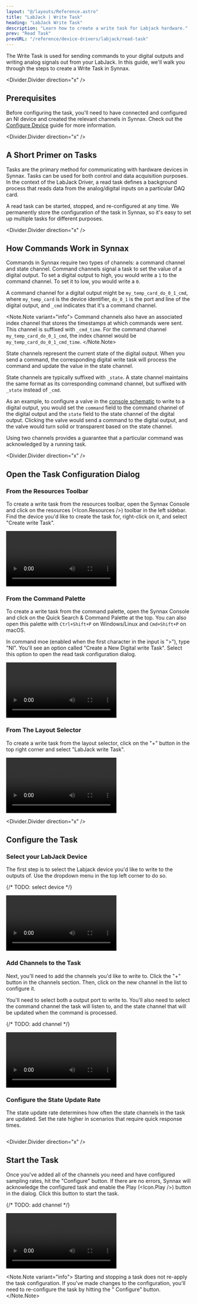 ```yaml
---
layout: "@/layouts/Reference.astro"
title: "LabJack | Write Task"
heading: "LabJack Write Task"
description: "Learn how to create a write task for Labjack hardware."
prev: "Read Task"
prevURL: "/reference/device-drivers/labjack/read-task"
---
```



The Write Task is used for sending commands to your digital outputs and writing analog
signals out from your LabJack. In this guide, we'll walk you through the steps to create a
Write Task in Synnax.

<Divider.Divider direction="x" />

## Prerequisites

Before configuring the task, you'll need to have connected and configured an NI device
and created the relevant channels in Synnax. Check out the [Configure Device](/reference/device-drivers/labjack/configure-device)
guide for more information.

<Divider.Divider direction="x" />

## A Short Primer on Tasks

Tasks are the primary method for communicating with hardware devices in Synnax. Tasks
can be used for both control and data acquisition purposes. In the context of the LabJack
Driver, a read task defines a background process that reads data from the
analog/digital inputs on a particular DAQ card.

A read task can be started, stopped, and re-configured at any time. We
permanently store the configuration of the task in Synnax, so it's easy to set up
multiple tasks for different purposes.

<Divider.Divider direction="x" />

## How Commands Work in Synnax

Commands in Synnax require two types of channels: a command channel and state channel.
Command channels signal a task to set the value of a digital output. To set a digital
output to high, you would write a `1` to the command channel. To set it to low, you
would write a `0`.

A command channel for a digital output might be `my_temp_card_do_0_1_cmd`, where
`my_temp_card` is the device identifier, `do_0_1` is the port and line of the digital
output, and `_cmd` indicates that it's a command channel.

<Note.Note variant="info">
  Command channels also have an associated index channel that stores the timestamps at
  which commands were sent. This channel is suffixed with `_cmd_time`. For the command
  channel `my_temp_card_do_0_1_cmd`, the index channel would be
  `my_temp_card_do_0_1_cmd_time`.
</Note.Note>

State channels represent the current state of the digital output. When you send a command,
the corresponding digital write task will process the command and update the value in
the state channel.

State channels are typically suffixed with `_state`. A state channel maintains the same
format as its corresponding command channel, but suffixed with `_state` instead of `_cmd`.

As an example, to configure a valve in the [console schematic](/reference/console/schematics)
to write to a digital output, you would set the `command` field to the command channel
of the digital output and the `state` field to the state channel of the digital output.
Clicking the valve would send a command to the digital output, and the valve would turn
solid or transparent based on the state channel.

Using two channels provides a guarantee that a particular command was acknowledged by
a running task.

<Divider.Divider direction="x" />

## Open the Task Configuration Dialog

### From the Resources Toolbar

To create a write task from the resources toolbar, open the Synnax Console and
click on the resources (<Icon.Resources />) toolbar in the left sidebar. Find the device
you'd like to create the task for, right-click on it, and select "Create write Task".

<Video
  client:only="react"
  id="device-drivers/labjack/write-task/device-create-write-task"
/>

### From the Command Palette

To create a write task from the command palette, open the Synnax Console and
click on the Quick Search & Command Palette at the top. You can also open this palette with
`Ctrl+Shift+P` on Windows/Linux and `Cmd+Shift+P` on macOS.

In command moe (enabled when the first character in the input is ">"), type
"NI". You'll see an option called "Create a New Digital write Task". Select this
option to open the read task configuration dialog.

<Video
  client:only="react"
  id="device-drivers/labjack/write-task/palette-create-write-task"
/>

### From The Layout Selector

To create a write task from the layout selector, click on the "+" button in the
top right corner and select "LabJack write Task".

<Video
  client:only="react"
  id="device-drivers/labjack/write-task/layout-create-write-task"
/>

<Divider.Divider direction="x" />

## Configure the Task

### <StepText level="h3" step={1}>Select your LabJack Device</StepText>

The first step is to select the Labjack device you'd like to write to the outputs of. Use
the dropdown menu in the top left corner to do so.

{/* TODO: select device */}

<Video
  client:only="react"
  id="device-drivers/ni/digital-write-task/digital-write-task-select-device"
/>

### <StepText level="h3" step={2}>Add Channels to the Task</StepText>

Next, you'll need to add the channels you'd like to write to. Click the "+" button in
the channels section. Then, click on the new channel in the list to configure it.

You'll need to select both a output port to write to. You'll also need
to select the command channel the task will listen to, and the state channel that will
be updated when the command is processed.

{/* TODO:  add channel */}

<Video
  client:only="react"
  id="device-drivers/ni/digital-write-task/digital-write-task-add-channel"
/>

### <StepText level="h3" step={3}>Configure the State Update Rate</StepText>

The state update rate determines how often the state channels in the task are updated.
Set the rate higher in scenarios that require quick response times.

<div style={{ display: "flex", justifyContent: "center" }}>
  <Image
    client:only="react"
    id="device-drivers/ni/digital-write-task/digital-write-task-state-rate"
    style={{ width: "50%", minWidth: 200 }}
  />
</div>

<Divider.Divider direction="x" />

## Start the Task

Once you've added all of the channels you need and have configured sampling rates, hit
the "Configure" button. If there are no errors, Synnax will acknowledge the configured
task and enable the Play (<Icon.Play />) button in the dialog. Click this button to start the task.

{/* TODO: add channel */}

<Video
  client:only="react"
  id="device-drivers/ni/digital-write-task/digital-write-task-start"
/>

<Note.Note variant="info">
  Starting and stopping a task does not re-apply the task configuration. If you've made
  changes to the configuration, you'll need to re-configure the task by hitting the "
  Configure" button.
</Note.Note>

